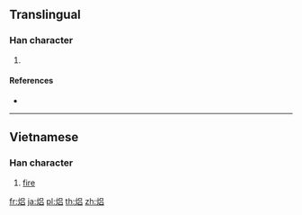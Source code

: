 {{character info/new}}
==Translingual==

===Han character===
{{Han char|rn=86|rad=火|as=07|sn=11|four=|canj=FRHR,FRR}}

# {{defn|Han|sort=火07}}

====References====
* {{Han ref|kx=0673.111|hdz=32204.101|uh=7112|ud=28946}}

----

==Vietnamese==

===Han character===
{{vi-hantu|[[lửa]]|rs=火07}}

# [[fire]]

[[fr:焒]]
[[ja:焒]]
[[pl:焒]]
[[th:焒]]
[[zh:焒]]